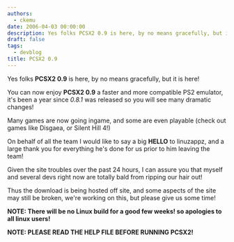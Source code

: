 ```yaml
---
authors:
  - ckemu
date: 2006-04-03 00:00:00
description: Yes folks PCSX2 0.9 is here, by no means gracefully, but it is here!
draft: false
tags:
  - devblog
title: PCSX2 0.9
---
```


Yes folks **PCSX2 0.9** is here, by no means gracefully, but it is
here!

<!-- truncate -->

You can now enjoy **PCSX2 0.9** a faster and more compatible PS2
emulator, it's been a year since _0.8.1_ was released so you will see
many dramatic changes!

Many games are now going ingame, and some are even playable (check out
games like Disgaea, or Silent Hill 4!)

On behalf of all the team I would like to say a big **HELLO** to
linuzappz, and a large thank you for everything he's done for us prior
to him leaving the team!

Given the site troubles over the past 24 hours, I can assure you that
myself and several devs right now are totally bald from ripping our hair
out!

Thus the download is being hosted off site, and some aspects of the site
may still be broken, we're working on this, but please give us some
time!

**NOTE: There will be no Linux build for a good few weeks! so apologies
to all linux users!**

**NOTE: PLEASE READ THE HELP FILE BEFORE RUNNING PCSX2!**
